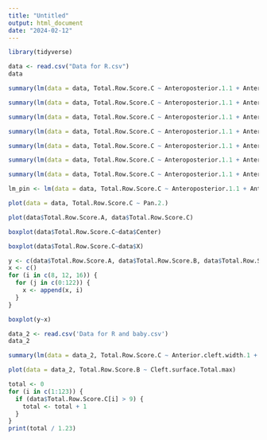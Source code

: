 ```yaml
---
title: "Untitled"
output: html_document
date: "2024-02-12"
---
```


```r
library(tidyverse)
```

```r
data <- read.csv("Data for R.csv")
data
```

```r
summary(lm(data = data, Total.Row.Score.C ~ Anteroposterior.1.1 + Anteroposterior + Vertical.1.1 + Vertical.2.1 + Transverse.1 + Crowding.1 + Spacing.1 + Tooth.shape.size..1 + Pan.2..1 + alder.C))
```

```r
summary(lm(data = data, Total.Row.Score.C ~ Anteroposterior.1.1 + Anteroposterior + Vertical.1.1 + Vertical.2.1 + Transverse.1 + Spacing.1 + Tooth.shape.size..1 + Pan.2..1 + alder.C))
```

```r
summary(lm(data = data, Total.Row.Score.C ~ Anteroposterior.1.1 + Anteroposterior + Vertical.2.1 + Transverse.1 + Spacing.1 + Tooth.shape.size..1 + Pan.2..1 + alder.C))
```

```r
summary(lm(data = data, Total.Row.Score.C ~ Anteroposterior.1.1 + Anteroposterior + Vertical.2.1 + Transverse.1 + Tooth.shape.size..1 + Pan.2. + alder.C))
```

```r
summary(lm(data = data, Total.Row.Score.C ~ Anteroposterior.1.1 + Anteroposterior + Vertical.2.1 + Transverse.1 + Tooth.shape.size..1 + Pan.2..1))
```

```r
summary(lm(data = data, Total.Row.Score.C ~ Anteroposterior.1.1 + Anteroposterior + Vertical.2.1 + Tooth.shape.size..1 + Pan.2..1))
```

```r
summary(lm(data = data, Total.Row.Score.C ~ Anteroposterior.1.1 + Anteroposterior + Tooth.shape.size..1 + Pan.2..1))
```

```r
lm_pin <- lm(data = data, Total.Row.Score.C ~ Anteroposterior.1.1 + Anteroposterior + Tooth.shape.size..1 + Pan.2..1)
```

```r
plot(data = data, Total.Row.Score.C ~ Pan.2.)
```



```r
plot(data$Total.Row.Score.A, data$Total.Row.Score.C)
```

```r
boxplot(data$Total.Row.Score.C~data$Center)
```

```r
boxplot(data$Total.Row.Score.C~data$X)
```


```r
y <- c(data$Total.Row.Score.A, data$Total.Row.Score.B, data$Total.Row.Score.C)
x <- c()
for (i in c(8, 12, 16)) {
  for (j in c(0:122)) {
    x <- append(x, i)
  }
}
```

```r
boxplot(y~x)
```

```r
data_2 <- read.csv('Data for R and baby.csv')
data_2
```

```r
summary(lm(data = data_2, Total.Row.Score.C ~ Anterior.cleft.width.1 + c.c..Width.of.the.cleft.at.the.level.of.C.C..1 + m.m..width.of.the.cleft.at.the.level.of.M.M..1 + t.t..Width.of.the.cleft.at.the.level.of.T.T..1 + Arch.lenght..I.T.T..plane.1 + Total.arch.perimeter.1 + Cleft.surface.Total.max))
```

```r
plot(data = data_2, Total.Row.Score.B ~ Cleft.surface.Total.max)
```

```r
total <- 0
for (i in c(1:123)) {
  if (data$Total.Row.Score.C[i] > 9) {
    total <- total + 1
  }
}
print(total / 1.23)
```







